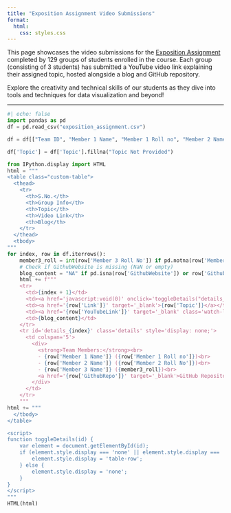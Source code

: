 ```yaml
---
title: "Exposition Assignment Video Submissions"
format:
  html:
    css: styles.css
---
```


This page showcases the video submissions for the [Exposition Assignment](https://nipunbatra.github.io/psdv25/exposition.html) completed by 129 groups of students enrolled in the course. Each group (consisting of 3 students) has submitted a YouTube video link explaining their assigned topic, hosted alongside a blog and GitHub repository.

Explore the creativity and technical skills of our students as they dive into tools and techniques for data visualization and beyond!

---

```python
#| echo: false
import pandas as pd
df = pd.read_csv("exposition_assignment.csv")

df = df[["Team ID", "Member 1 Name", "Member 1 Roll no", "Member 2 Name", "Member 2 Roll No", "Member 3 Name", "Member 3 Roll No", "Topic", "Link", "GithubRepo", "GithubWebsite", "YouTubeLink"]]

df['Topic'] = df['Topic'].fillna("Topic Not Provided")

from IPython.display import HTML
html = """
<table class="custom-table">
  <thead>
    <tr>
      <th>S.No.</th>
      <th>Group Info</th>
      <th>Topic</th>
      <th>Video Link</th>
      <th>Blog</th>
    </tr>
  </thead>
  <tbody>
"""
for index, row in df.iterrows():
    member3_roll = int(row['Member 3 Roll No']) if pd.notna(row['Member 3 Roll No']) and row['Member 3 Roll No'] != "NA" else "NA"
    # Check if GithubWebsite is missing (NaN or empty)
    blog_content = "NA" if pd.isna(row['GithubWebsite']) or row['GithubWebsite'].strip() == "" else f"<a href='{row['GithubWebsite']}' target='_blank' class='blog-link'>Blog</a>"
    html += f"""
    <tr>
      <td>{index + 1}</td>
      <td><a href='javascript:void(0)' onclick='toggleDetails("details_{index}")' class='details-link'>{row['Team ID']}</a></td>
      <td><a href='{row['Link']}' target='_blank'>{row['Topic']}</a></td>
      <td><a href='{row['YouTubeLink']}' target='_blank' class='watch-link'><span class='play-icon'></span>Watch</a></td>
      <td>{blog_content}</td>
    </tr>
    <tr id='details_{index}' class='details' style='display: none;'>
      <td colspan='5'>
        <div>
          <strong>Team Members:</strong><br>
          - {row['Member 1 Name']} ({row['Member 1 Roll no']})<br>
          - {row['Member 2 Name']} ({row['Member 2 Roll No']})<br>
          - {row['Member 3 Name']} ({member3_roll})<br>
          <a href='{row['GithubRepo']}' target='_blank'>GitHub Repository</a><br>
        </div>
      </td>
    </tr>
    """
html += """
  </tbody>
</table>

<script>
function toggleDetails(id) {
    var element = document.getElementById(id);
    if (element.style.display === 'none' || element.style.display === '') {
        element.style.display = 'table-row';
    } else {
        element.style.display = 'none';
    }
}
</script>
"""
HTML(html)
```